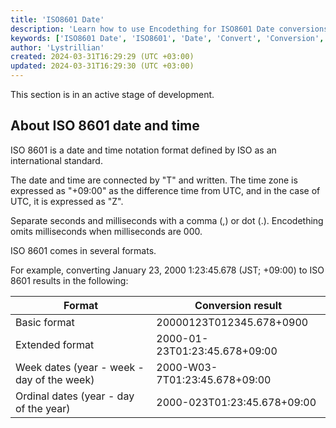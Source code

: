 ```yaml
---
title: 'ISO8601 Date'
description: 'Learn how to use Encodething for ISO8601 Date conversions'
keywords: ['ISO8601 Date', 'ISO8601', 'Date', 'Convert', 'Conversion', 'Encodething']
author: 'Lystrillian'
created: 2024-03-31T16:29:29 (UTC +03:00)
updated: 2024-03-31T16:29:30 (UTC +03:00)
---
```


<Callout type="warning">
This section is in an active stage of development.
</Callout>

## About ISO 8601 date and time

ISO 8601 is a date and time notation format defined by ISO as an international standard.

The date and time are connected by "T" and written. The time zone is expressed as "+09:00" as the difference time from UTC, and in the case of UTC, it is expressed as "Z".

Separate seconds and milliseconds with a comma (,) or dot (.). Encodething omits milliseconds when milliseconds are 000.

ISO 8601 comes in several formats.

For example, converting January 23, 2000 1:23:45.678 (JST; +09:00) to ISO 8601 results in the following:

| Format | Conversion result |
| --- | --- |
| Basic format | 20000123T012345.678+0900 |
| Extended format | 2000-01-23T01:23:45.678+09:00 |
| Week dates (year - week - day of the week) | 2000-W03-7T01:23:45.678+09:00 |
| Ordinal dates (year - day of the year) | 2000-023T01:23:45.678+09:00 |

